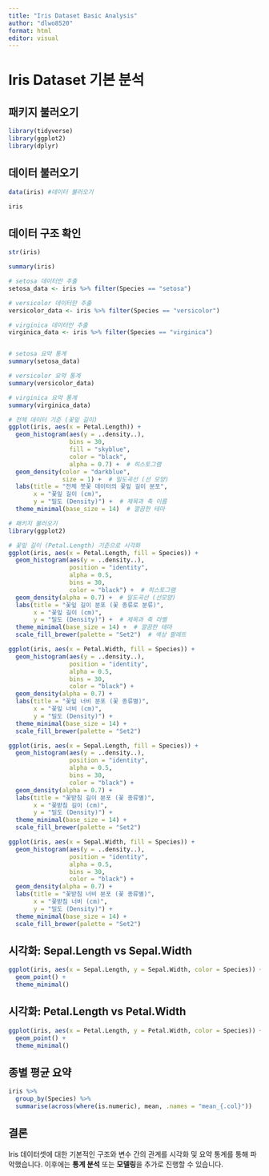 ```yaml
---
title: "Iris Dataset Basic Analysis"
author: "dlwo8520"
format: html
editor: visual
---
```


# Iris Dataset 기본 분석

## 패키지 불러오기

```r
library(tidyverse)
library(ggplot2)
library(dplyr)
```

## 데이터 불러오기

```r
data(iris) #데이터 불러오기
```

```r
iris
```

## 데이터 구조 확인

```r
str(iris)

```

```r
summary(iris)
```

```r
# setosa 데이터만 추출
setosa_data <- iris %>% filter(Species == "setosa")

# versicolor 데이터만 추출
versicolor_data <- iris %>% filter(Species == "versicolor")

# virginica 데이터만 추출
virginica_data <- iris %>% filter(Species == "virginica")



```

```r
# setosa 요약 통계
summary(setosa_data)

```

```r
# versicolor 요약 통계
summary(versicolor_data)

```

```r
# virginica 요약 통계
summary(virginica_data)

```

```r

# 전체 데이터 기준 (꽃잎 길이)
ggplot(iris, aes(x = Petal.Length)) +
  geom_histogram(aes(y = ..density..), 
                 bins = 30, 
                 fill = "skyblue", 
                 color = "black", 
                 alpha = 0.7) +  # 히스토그램
  geom_density(color = "darkblue", 
               size = 1) +  # 밀도곡선 (선 모양)
  labs(title = "전체 붓꽃 데이터의 꽃잎 길이 분포", 
       x = "꽃잎 길이 (cm)", 
       y = "밀도 (Density)") +  # 제목과 축 이름
  theme_minimal(base_size = 14)  # 깔끔한 테마


```

```r
# 패키지 불러오기
library(ggplot2)

# 꽃잎 길이 (Petal.Length) 기준으로 시각화
ggplot(iris, aes(x = Petal.Length, fill = Species)) +
  geom_histogram(aes(y = ..density..), 
                 position = "identity", 
                 alpha = 0.5, 
                 bins = 30, 
                 color = "black") +  # 히스토그램
  geom_density(alpha = 0.7) +  # 밀도곡선 (선모양)
  labs(title = "꽃잎 길이 분포 (꽃 종류로 분류)", 
       x = "꽃잎 길이 (cm)", 
       y = "밀도 (Density)") +  # 제목과 축 라벨
  theme_minimal(base_size = 14) +  # 깔끔한 테마
  scale_fill_brewer(palette = "Set2")  # 색상 팔레트

```

```r
ggplot(iris, aes(x = Petal.Width, fill = Species)) +
  geom_histogram(aes(y = ..density..), 
                 position = "identity", 
                 alpha = 0.5, 
                 bins = 30, 
                 color = "black") +
  geom_density(alpha = 0.7) +
  labs(title = "꽃잎 너비 분포 (꽃 종류별)", 
       x = "꽃잎 너비 (cm)", 
       y = "밀도 (Density)") +
  theme_minimal(base_size = 14) +
  scale_fill_brewer(palette = "Set2")

```

```r
ggplot(iris, aes(x = Sepal.Length, fill = Species)) +
  geom_histogram(aes(y = ..density..), 
                 position = "identity", 
                 alpha = 0.5, 
                 bins = 30, 
                 color = "black") +
  geom_density(alpha = 0.7) +
  labs(title = "꽃받침 길이 분포 (꽃 종류별)", 
       x = "꽃받침 길이 (cm)", 
       y = "밀도 (Density)") +
  theme_minimal(base_size = 14) +
  scale_fill_brewer(palette = "Set2")

```

```r
ggplot(iris, aes(x = Sepal.Width, fill = Species)) +
  geom_histogram(aes(y = ..density..), 
                 position = "identity", 
                 alpha = 0.5, 
                 bins = 30, 
                 color = "black") +
  geom_density(alpha = 0.7) +
  labs(title = "꽃받침 너비 분포 (꽃 종류별)", 
       x = "꽃받침 너비 (cm)", 
       y = "밀도 (Density)") +
  theme_minimal(base_size = 14) +
  scale_fill_brewer(palette = "Set2")

```

##  시각화: Sepal.Length vs Sepal.Width

```r
ggplot(iris, aes(x = Sepal.Length, y = Sepal.Width, color = Species)) +
  geom_point() +
  theme_minimal()
```

## 시각화: Petal.Length vs Petal.Width

```r
ggplot(iris, aes(x = Petal.Length, y = Petal.Width, color = Species)) +
  geom_point() +
  theme_minimal()
```

## 종별 평균 요약

```r
iris %>% 
  group_by(Species) %>% 
  summarise(across(where(is.numeric), mean, .names = "mean_{.col}"))
```

## 결론

Iris 데이터셋에 대한 기본적인 구조와 변수 간의 관계를 시각화 및 요약 통계를 통해 파악했습니다. 이후에는 **통계 분석** 또는 **모델링**을 추가로 진행할 수 있습니다.
